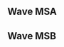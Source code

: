 {{DISPLAYTITLE:Endgame: ''Melee'' Singles Pools}}{{tabs static
|name1=Overview
|link1=Endgame/Melee
|name2=Singles Pools
|link2=Endgame/Melee/Singles Pools
|name3=Singles Bracket
|link3=Endgame/Melee/Singles Bracket
|name4=Doubles Bracket
|link4=Endgame/Melee/Doubles Bracket
|This=2
}}
==Wave MSA==
{{Box|start|padding=2em}}
{{HiddenSort|===MSA1===}}
{{GroupTableStart | Bracket MSA1 |width=300px}}
{{GroupTableSlot|Ginger |flag=us |win_m=5 |lose_m=0 |place=1 |bg=up |go={{advance|Endgame/Singles Bracket#Winners Bracket}}}}
{{GroupTableSlot|pleeba |flag=us |win_m=5 |lose_m=1 |place=2 |bg=up |go={{advance|Endgame/Singles Bracket#Losers Bracket}}}}
{{GroupTableSlot|Sago |flag=us |win_m=4 |lose_m=1 |place=2 |bg=up |go={{advance|Endgame/Singles Bracket#Losers Bracket}}}}
{{GroupTableSlot|Trix |flag=us |win_m=5 |lose_m=2 |place=4 |bg=down}}
{{GroupTableSlot|ivan |flag=us |win_m=5 |lose_m=2 |place=5 |bg=down}}
{{GroupTableSlot|DLA |flag=us |win_m=3 |lose_m=2 |place=5 |bg=down}}
{{GroupTableSlot|Slow |flag=us |win_m=3 |lose_m=2 |place=7 |bg=down}}
{{GroupTableSlot|Trusty Bag |flag=us |win_m=3 |lose_m=2 |place=7 |bg=down}}
{{GroupTableSlot|Wumbo |flag=us |win_m=4 |lose_m=2 |place=9 |bg=down}}
{{GroupTableSlot|Fizz |flag=us |win_m=3 |lose_m=2 |place=9 |bg=down}}
{{GroupTableSlot|Stocks |flag=us |win_m=3 |lose_m=2 |place=9 |bg=down}}
{{GroupTableSlot|Nash |flag=us |win_m=2 |lose_m=2 |place=9 |bg=down}}
{{GroupTableSlot|voxL |flag=us |win_m=3 |lose_m=2 |place=13 |bg=down}}
{{GroupTableSlot|Big Papi |flag=us |win_m=2 |lose_m=2 |place=13 |bg=down}}
{{GroupTableSlot|Skywordstrike  |flag=us |win_m=2 |lose_m=2 |place=13 |bg=down}}
{{GroupTableSlot|PseudoTurtle |flag=us |win_m=2 |lose_m=2 |place=13 |bg=down}}
{{GroupTableSlot|DoubleU |flag=us |win_m=2 |lose_m=2 |place=17 |bg=down}}
{{GroupTableSlot|SinneD |flag=us |win_m=2 |lose_m=2 |place=17 |bg=down}}
{{GroupTableSlot|IDC |flag= |win_m=2 |lose_m=2 |place=17 |bg=down}}
{{GroupTableSlot|Raidos |flag=us |win_m=1 |lose_m=2 |place=17 |bg=down}}
{{GroupTableSlot|RemolinoFeroz |flag=us |win_m=1 |lose_m=2 |place=17 |bg=down}}
{{GroupTableEnd}}
{{Box|break|padding=2em}}

{{HiddenSort|===MSA2===}}
{{GroupTableStart | Bracket MSA2 |width=300px}}
{{GroupTableSlot|Vro |flag=us |win_m=5 |lose_m=0 |place=1 |bg=up |go={{advance|Endgame/Singles Bracket#Winners Bracket}}}}
{{GroupTableSlot|Ferocitii |flag=us |win_m=5 |lose_m=1 |place=2 |bg=up |go={{advance|Endgame/Singles Bracket#Losers Bracket}}}}
{{GroupTableSlot|Yoyo |flag=us |win_m=4 |lose_m=1 |place=2 |bg=up |go={{advance|Endgame/Singles Bracket#Losers Bracket}}}}
{{GroupTableSlot|Grab2Win |flag=us |win_m=5 |lose_m=2 |place=4 |bg=down}}
{{GroupTableSlot|Pleasantries |flag=us |win_m=4 |lose_m=2 |place=5 |bg=down}}
{{GroupTableSlot|metroid |flag=us |win_m=3 |lose_m=2 |place=5 |bg=down}}
{{GroupTableSlot|techboy |flag=us |win_m=4 |lose_m=2 |place=7 |bg=down}}
{{GroupTableSlot|SOC |flag= |win_m=4 |lose_m=2 |place=7 |bg=down}}
{{GroupTableSlot|TacoTuesday |flag=us |win_m=4 |lose_m=2 |place=9 |bg=down}}
{{GroupTableSlot|MrPoo |flag=us |win_m=3 |lose_m=2 |place=9 |bg=down}}
{{GroupTableSlot|noodle |flag=us |win_m=2 |lose_m=2 |place=9 |bg=down}}
{{GroupTableSlot|Miles |flag=us |win_m=2 |lose_m=2 |place=9 |bg=down}}
{{GroupTableSlot|Izze |flag=us |win_m=2 |lose_m=2 |place=13 |bg=down}}
{{GroupTableSlot|Rektangles |flag=us |win_m=2 |lose_m=2 |place=13 |bg=down}}
{{GroupTableSlot|DB |flag=us |win_m=2 |lose_m=2 |place=13 |bg=down}}
{{GroupTableSlot|Worm |flag=us |win_m=2 |lose_m=2 |place=13 |bg=down}}
{{GroupTableSlot|Blakesterr |flag=us |win_m=2 |lose_m=2 |place=17 |bg=down}}
{{GroupTableSlot|Quandary |flag=us |win_m=2 |lose_m=2 |place=17 |bg=down}}
{{GroupTableSlot|Noctis |flag=us |win_m=2 |lose_m=2 |place=17 |bg=down}}
{{GroupTableSlot|Jank |flag=us |win_m=1 |lose_m=2 |place=17 |bg=down}}
{{GroupTableEnd}}
{{Box|end}}

==Wave MSB==
{{Box|start|padding=2em}}
{{HiddenSort|===MSB1===}}
{{GroupTableStart | Bracket MSB1 |width=300px}}
{{GroupTableSlot|Chillindude |flag=us |win_m=5 |lose_m=0 |place=1 |bg=up |go={{advance|Endgame/Singles Bracket#Winners Bracket}}}}
{{GroupTableSlot|Morsecode762 |flag=us |win_m=5 |lose_m=1 |place=2 |bg=up |go={{advance|Endgame/Singles Bracket#Losers Bracket}}}}
{{GroupTableSlot|JackKenney |flag=us |win_m=4 |lose_m=1 |place=2 |bg=up |go={{advance|Endgame/Singles Bracket#Losers Bracket}}}}
{{GroupTableSlot|Roboticphish |flag=us |win_m=4 |lose_m=2 |place=4 |bg=down}}
{{GroupTableSlot|Jakespeare |flag= |win_m=4 |lose_m=2 |place=5 |bg=down}}
{{GroupTableSlot|Xiivi |flag=us |win_m=4 |lose_m=2 |place=5 |bg=down}}
{{GroupTableSlot|luigimastertae |flag=us |win_m=4 |lose_m=2 |place=7 |bg=down}}
{{GroupTableSlot|Andy |flag=us |win_m=3 |lose_m=2 |place=7 |bg=down}}
{{GroupTableSlot|PAC DIESEL |flag=us |win_m=3 |lose_m=2 |place=9 |bg=down}}
{{GroupTableSlot|Aqua |flag=us |win_m=3 |lose_m=2 |place=9 |bg=down}}
{{GroupTableSlot|Flashburn 117 |flag=us |win_m=3 |lose_m=2 |place=9 |bg=down}}
{{GroupTableSlot|zuul |flag=us |win_m=2 |lose_m=2 |place=9 |bg=down}}
{{GroupTableSlot|Wakkabanana |flag=us |win_m=3 |lose_m=2 |place=13 |bg=down}}
{{GroupTableSlot|Ghost |flag= |win_m=3 |lose_m=2 |place=13 |bg=down}}
{{GroupTableSlot|White Cinnamon |flag=us |win_m=2 |lose_m=2 |place=13 |bg=down}}
{{GroupTableSlot|succ |flag=us |win_m=2 |lose_m=2 |place=13 |bg=down}}
{{GroupTableSlot|Baffoon |flag=us |win_m=2 |lose_m=2 |place=17 |bg=down}}
{{GroupTableSlot|TheSickness |flag= |win_m=2 |lose_m=2 |place=17 |bg=down}}
{{GroupTableSlot|E.C |flag=us |win_m=2 |lose_m=2 |place=17 |bg=down}}
{{GroupTableSlot|Esper |flag=us |win_m=2 |lose_m=2 |place=17 |bg=down}}
{{GroupTableSlot|Illinirice |flag= |win_m=2 |lose_m=2 |place=17 |bg=down}}
{{GroupTableSlot|Joshcorn |flag=us |win_m=1 |lose_m=2 |place=17 |bg=down}}
{{GroupTableSlot|Aztec |flag=us |win_m=1 |lose_m=2 |place=17 |bg=down}}
{{GroupTableEnd}}
{{Box|break|padding=2em}}

{{HiddenSort|===MSB2===}}
{{GroupTableStart | Bracket MSB2 |width=300px}}
{{GroupTableSlot|Milkman |flag=us |win_m=5 |lose_m=0 |place=1 |bg=up |go={{advance|Endgame/Singles Bracket#Winners Bracket}}}}
{{GroupTableSlot|DFU |flag=us |win_m=5 |lose_m=1 |place=2 |bg=up |go={{advance|Endgame/Singles Bracket#Losers Bracket}}}}
{{GroupTableSlot|Nox |flag=us |win_m=4 |lose_m=1 |place=2 |bg=up |go={{advance|Endgame/Singles Bracket#Losers Bracket}}}}
{{GroupTableSlot|i4n |flag=us |win_m=5 |lose_m=2 |place=4 |bg=down}}
{{GroupTableSlot|Parzival |flag=us |win_m=4 |lose_m=2 |place=5 |bg=down}}
{{GroupTableSlot|Doublecork |flag=us |win_m=3 |lose_m=2 |place=5 |bg=down}}
{{GroupTableSlot|Cho |flag=us |win_m=4 |lose_m=2 |place=7 |bg=down}}
{{GroupTableSlot|Red Ryu |flag=us |win_m=4 |lose_m=2 |place=7 |bg=down}}
{{GroupTableSlot|Seal |flag=us |win_m=3 |lose_m=2 |place=9 |bg=down}}
{{GroupTableSlot|majorq23 |flag= |win_m=3 |lose_m=2 |place=9 |bg=down}}
{{GroupTableSlot|Wusiji |flag=us |win_m=2 |lose_m=2 |place=9 |bg=down}}
{{GroupTableSlot|FlyingMelons |flag=us |win_m=2 |lose_m=2 |place=9 |bg=down}}
{{GroupTableSlot|John |flag=us |win_m=3 |lose_m=2 |place=13 |bg=down}}
{{GroupTableSlot|ElliotXSpeedRuns |flag=us |win_m=3 |lose_m=2 |place=13 |bg=down}}
{{GroupTableSlot|Curly Joe |flag=us |win_m=2 |lose_m=2 |place=13 |bg=down}}
{{GroupTableSlot|Husk |flag=us |win_m=2 |lose_m=2 |place=13 |bg=down}}
{{GroupTableSlot|1Frame |flag=us |win_m=2 |lose_m=2 |place=17 |bg=down}}
{{GroupTableSlot|Blaziken |flag=us |win_m=2 |lose_m=2 |place=17 |bg=down}}
{{GroupTableSlot|Zepto |flag=us |win_m=2 |lose_m=2 |place=17 |bg=down}}
{{GroupTableSlot|Archie |flag=us |win_m=2 |lose_m=2 |place=17 |bg=down}}
{{GroupTableSlot|Kaizoku |flag=us |win_m=1 |lose_m=2 |place=17 |bg=down}}
{{GroupTableSlot|Knubs. |flag=us |win_m=1 |lose_m=2 |place=17 |bg=down}}
{{GroupTableEnd}}
{{Box|end}}
